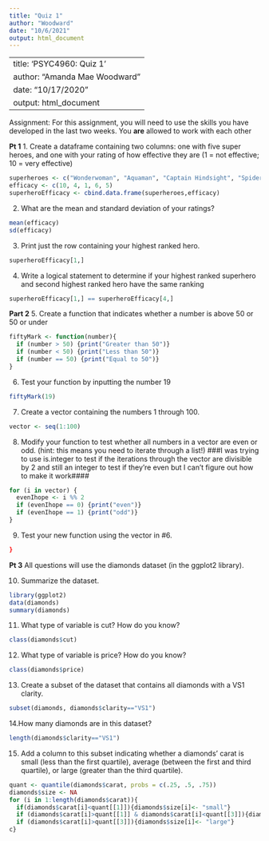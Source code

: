 ---
title: "Quiz 1"
author: "Woodward"
date: "10/6/2021"
output: html_document
---
---
title: 'PSYC4960: Quiz 1'
author: "Amanda Mae Woodward"
date: "10/17/2020"
output: html_document
---
Assignment: For this assignment, you will need to use the skills you have developed in the last two weeks. You **are** allowed to work with each other

**Pt 1**
1. Create a dataframe containing two columns: one with five super heroes, and one with your rating of how effective they are (1 = not effective; 10 = very effective)
```{r}
superheroes <- c("Wonderwoman", "Aquaman", "Captain Hindsight", "Spiderman", "Batman")
efficacy <- c(10, 4, 1, 6, 5)
superheroEfficacy <- cbind.data.frame(superheroes,efficacy)
```

2. What are the mean and standard deviation of your ratings?
```{r}
mean(efficacy)
sd(efficacy)
```

3. Print just the row containing your highest ranked hero.
```{r}
superheroEfficacy[1,]
```

4. Write a logical statement to determine if your highest ranked superhero and second highest ranked hero have the same ranking
```{r}
superheroEfficacy[1,] == superheroEfficacy[4,]
```


**Part 2**
5. Create a function that indicates whether a number is above 50 or 50 or under
```{r}
fiftyMark <- function(number){
  if (number > 50) {print("Greater than 50")}
  if (number < 50) {print("Less than 50")}
  if (number == 50) {print("Equal to 50")}
}
```

6. Test your function by inputting the number 19
```{r}
fiftyMark(19)
```

7. Create a vector containing the numbers 1 through 100.
```{r}
vector <- seq(1:100)
```
8. Modify your function to test whether all numbers in a vector are even or odd. (hint: this means you need to iterate through a list!)
###I was trying to use is.integer to test if the iterations through the vector are divisible by 2 and still an integer to test if they're even but I can't figure out how to make it work####
```{r}
for (i in vector) {
  evenIhope <- i %% 2
  if (evenIhope == 0) {print("even")}
  if (evenIhope == 1) {print("odd")}
}
```

9. Test your new function using the vector in #6. 
```{r}

}

```

**Pt 3**
All questions will use the diamonds dataset (in the ggplot2 library).

10. Summarize the dataset.
```{r}
library(ggplot2)
data(diamonds)
summary(diamonds)
```

11. What type of variable is cut? How do you know? 
```{r}
class(diamonds$cut)
```

12. What type of variable is price? How do you know?
```{r}
class(diamonds$price)
```


13. Create a subset of the dataset that contains all diamonds with a VS1 clarity. 
```{r}
subset(diamonds, diamonds$clarity=="VS1")
```

14.How many diamonds are in this dataset?
```{r}
length(diamonds$clarity=="VS1")
```

15. Add a column to this subset indicating whether a diamonds' carat is small (less than the first quartile), average (between the first and third quartile), or large (greater than the third quartile).
```{r}
quant <- quantile(diamonds$carat, probs = c(.25, .5, .75))
diamonds$size <- NA
for (i in 1:length(diamonds$carat)){
  if(diamonds$carat[i]<quant[[1]]){diamonds$size[i]<- "small"}
  if (diamonds$carat[i]>quant[[1]] & diamonds$carat[i]<quant[[3]]){diamonds$size[i]<- "average"}
  if (diamonds$carat[i]>quant[[3]]){diamonds$size[i]<- "large"}
c}
```


